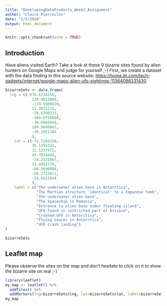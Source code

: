 ---
title: "DevelopingDataProducts_Week2_Assignment"
author: "Claire Pierreclos"
date: "2/5/2020"
output: html_document
---

```{r setup, include=FALSE}
knitr::opts_chunk$set(echo = TRUE)
```

## Introduction

Have aliens visited Earth? Take a look at these 9 bizarre sites found by alien hunters on Google Maps and judge for yourself ;-)
First, we create a dataset with the data finding in this source website: <https://home.bt.com/tech-gadgets/internet/google-maps-alien-ufo-sightings-11364098331430>


```{r include=FALSE}
bizarreSets <- data.frame(
  lng = c(-078.6726556,
            139.4813889,
            -119.5906639,
            21.3021111,
            -58.8298333,
            -109.0750000,
            -30.0886944,
            100.9846667,
            -36.1951306
            ),
    lat = c(-72.7204250,
            36.1293333,
            12.1337472,
            45.7034444,
            -34.2521667,
            31.4452778,
            -80.5690000,
            -66.2733611,
            -54.6623944
            ),
    label = c("The underwater alien base in Antarctica",
              "The Martian structure 'identical' to a Japanese tomb",
              "The underwater alien base",
              "The spaceship in Romania",
              "Entrance to alien base under floating island",
              "UFO found in restricted part of Arizona",
              "Crashed UFO in Antarctica",
              "Flying saucer in Antarctica",
              "UFO crash landing")
)
```

```{r comment=""}
bizarreSets 
```

## Leaflet map

Please observe the sites on the map and don't hesitate to click on it to show the bizarre site on real ;-)

```{r}
library(leaflet)
my_map <- leaflet() %>%
  addTiles() %>%
  addMarkers(lng=bizarreSets$lng, lat=bizarreSets$lat, label=bizarreSets$label)
my_map
```
